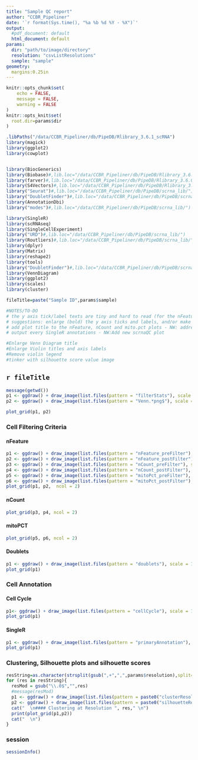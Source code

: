 ```yaml
---
title: "Sample QC report"
author: "CCBR_Pipeliner"
date: '`r format(Sys.time(), "%a %b %d %Y - %X")`'
output:
  #pdf_document: default
  html_document: default
params:
  dir: "path/to/image/directory"
  resolution: "csvListResolutions"
  sample: "sample"
geometry:
  margins:0.25in
---
```



```r
knitr::opts_chunk$set(
	echo = FALSE,
	message = FALSE,
	warning = FALSE
)
knitr::opts_knit$set(
  root.dir=params$dir
)
```

```r
.libPaths("/data/CCBR_Pipeliner/db/PipeDB/Rlibrary_3.6.1_scRNA")
library(magick)
library(ggplot2)
library(cowplot)


library(BiocGenerics)
library(Biobase)#,lib.loc="/data/CCBR_Pipeliner/db/PipeDB/Rlibrary_3.6.0_scRNA")
library(farver)#,lib.loc="/data/CCBR_Pipeliner/db/PipeDB/Rlibrary_3.6.0_scRNA")
library(S4Vectors)#,lib.loc="/data/CCBR_Pipeliner/db/PipeDB/Rlibrary_3.6.0_scRNA")
library("Seurat")#,lib.loc="/data/CCBR_Pipeliner/db/PipeDB/scrna_lib/")
library("DoubletFinder")#,lib.loc="/data/CCBR_Pipeliner/db/PipeDB/scrna_lib/")
library(AnnotationDbi)
library("modes")#,lib.loc="/data/CCBR_Pipeliner/db/PipeDB/scrna_lib/")

library(SingleR)
library(scRNAseq)
library(SingleCellExperiment)
library("URD")#,lib.loc="/data/CCBR_Pipeliner/db/PipeDB/scrna_lib/")
library(Routliers)#,lib.loc="/data/CCBR_Pipeliner/db/PipeDB/scrna_lib/")
library(dplyr)
library(Matrix) 
library(reshape2)
library(tools)
library("DoubletFinder")#,lib.loc="/data/CCBR_Pipeliner/db/PipeDB/scrna_lib/")
library(VennDiagram)
library(ggplot2)
library(scales)
library(cluster)

```

```r
fileTitle=paste("Sample ID",params$sample)

#NOTES/TO-DO
# the y axis tick/label texts are tiny and hard to read (for the nFeature, nCount, and mito.pct)
# suggestions: enlarge (bold) the y axis ticks and labels, and/or make them have the same range, for ease of visual comparions
# add plot title to the nFeature, nCount and mito.pct plots - NW: addressed by enlarging image 
# output every SingleR annotations - NW:Add new scrnaQC plot

#Enlarge Venn Diagram title
#Enlarge Violin titles and axis labels
#Remove violin legend
#tinker with silhouette score value image
```

## `r fileTitle` 


```r
message(getwd())
p1 <- ggdraw() + draw_image(list.files(pattern = "filterStats"), scale = 1.5,x = 0.2, y=-0.3)
p2 <- ggdraw() + draw_image(list.files(pattern = "Venn.*png$"), scale = 1)

plot_grid(p1, p2)

```

### Cell Filtering Criteria {.tabset}

#### nFeature
```r
p1 <- ggdraw() + draw_image(list.files(pattern = "nFeature_preFilter"), scale = 1)
p2 <- ggdraw() + draw_image(list.files(pattern = "nFeature_postFilter"), scale = 1)
p3 <- ggdraw() + draw_image(list.files(pattern = "nCount_preFilter"), scale = 1)
p4 <- ggdraw() + draw_image(list.files(pattern = "nCount_postFilter"), scale = 1)
p5 <- ggdraw() + draw_image(list.files(pattern = "mitoPct_preFilter"), scale = 1)
p6 <- ggdraw() + draw_image(list.files(pattern = "mitoPct_postFilter"), scale = 1)
plot_grid(p1, p2,  ncol = 2)
```

#### nCount
```r
plot_grid(p3, p4, ncol = 2)
```

#### mitoPCT
```r
plot_grid(p5, p6, ncol = 2)
```


#### Doublets 
```r
p1 <- ggdraw() + draw_image(list.files(pattern = "doublets"), scale = 1)
plot_grid(p1)
```

### Cell Annotation {.tabset}

#### Cell Cycle 
```r
p1<- ggdraw() + draw_image(list.files(pattern = "cellCycle"), scale = 1)
plot_grid(p1)
```

#### SingleR
```r
p1 <- ggdraw() + draw_image(list.files(pattern = "primaryAnnotation"), scale = 1)
plot_grid(p1)
```


### Clustering, Silhouette plots and silhouette scores

```r
resString=as.character(strsplit(gsub(",+",",",params$resolution),split=",")[[1]])
for (res in resString){
  resMod = gsub("\\.0$","",res)
  #message(resMod)
  p1 <- ggdraw() + draw_image(list.files(pattern = paste0("clusterResolution_",resMod)),scale=0.95)
  p2 <- ggdraw() + draw_image(list.files(pattern = paste0("silhouetteResolution_",resMod)))
  cat("  \n#### Clustering at Resolution ", res," \n")
  print(plot_grid(p1,p2))
  cat("  \n")
}

```

### session

```r
sessionInfo()
```

